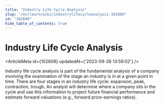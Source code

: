 ```yaml
---
title: "Industry Life Cycle Analysis"
slug: "/en/learn/wiki/industrylifecycleanalysis-102609"
id: "102609"
hide_table_of_contents: true
---
```



# Industry Life Cycle Analysis

<ArticleMeta id={102609} updatedAt={'2023-09-26 13:59:02'} />
<div className='border-solid border-b border-t-0 my-4 border-[var(--ifm-color-gray-300)]' />

Industry life cycle analysis is part of the fundamental analysis of a company involving the examination of the stage an industry is in at a given point in time. There are four stages in an industry life cycle: expansion, peak, contraction, trough. An analyst will determine where a company sits in the cycle and use this information to project future financial performance and estimate forward valuations (e.g., forward price-earnings ratios).
